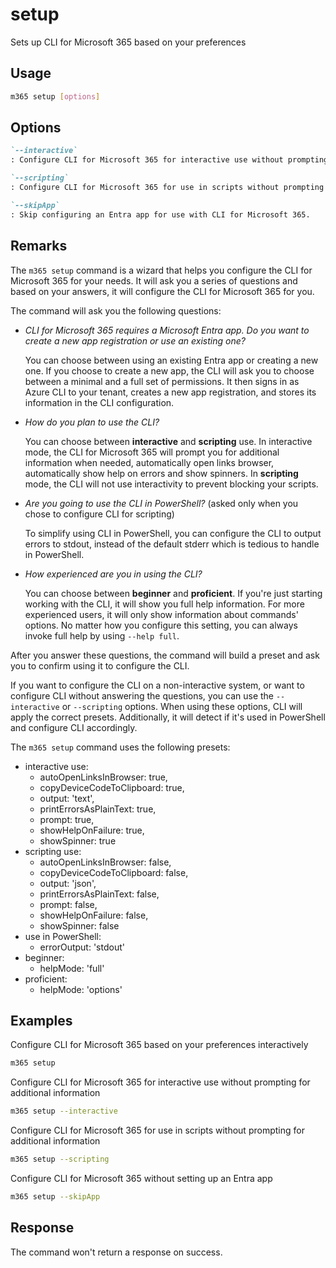 
# setup

Sets up CLI for Microsoft 365 based on your preferences

## Usage

```sh
m365 setup [options]
```

## Options

```md definition-list
`--interactive`
: Configure CLI for Microsoft 365 for interactive use without prompting for additional information.

`--scripting`
: Configure CLI for Microsoft 365 for use in scripts without prompting for additional information.

`--skipApp`
: Skip configuring an Entra app for use with CLI for Microsoft 365.
```

<Global />

## Remarks

The `m365 setup` command is a wizard that helps you configure the CLI for Microsoft 365 for your needs. It will ask you a series of questions and based on your answers, it will configure the CLI for Microsoft 365 for you.

The command will ask you the following questions:

- _CLI for Microsoft 365 requires a Microsoft Entra app. Do you want to create a new app registration or use an existing one?_

  You can choose between using an existing Entra app or creating a new one. If you choose to create a new app, the CLI will ask you to choose between a minimal and a full set of permissions. It then signs in as Azure CLI to your tenant, creates a new app registration, and stores its information in the CLI configuration.

- _How do you plan to use the CLI?_

  You can choose between **interactive** and **scripting** use. In interactive mode, the CLI for Microsoft 365 will prompt you for additional information when needed, automatically open links browser, automatically show help on errors and show spinners. In **scripting** mode, the CLI will not use interactivity to prevent blocking your scripts.

- _Are you going to use the CLI in PowerShell?_ (asked only when you chose to configure CLI for scripting)

  To simplify using CLI in PowerShell, you can configure the CLI to output errors to stdout, instead of the default stderr which is tedious to handle in PowerShell.

- _How experienced are you in using the CLI?_

  You can choose between **beginner** and **proficient**. If you're just starting working with the CLI, it will show you full help information. For more experienced users, it will only show information about commands' options. No matter how you configure this setting, you can always invoke full help by using `--help full`.

After you answer these questions, the command will build a preset and ask you to confirm using it to configure the CLI.

If you want to configure the CLI on a non-interactive system, or want to configure CLI without answering the questions, you can use the `--interactive` or `--scripting` options. When using these options, CLI will apply the correct presets. Additionally, it will detect if it's used in PowerShell and configure CLI accordingly.

The `m365 setup` command uses the following presets:

- interactive use:
  - autoOpenLinksInBrowser: true,
  - copyDeviceCodeToClipboard: true,
  - output: 'text',
  - printErrorsAsPlainText: true,
  - prompt: true,
  - showHelpOnFailure: true,
  - showSpinner: true
- scripting use:
  - autoOpenLinksInBrowser: false,
  - copyDeviceCodeToClipboard: false,
  - output: 'json',
  - printErrorsAsPlainText: false,
  - prompt: false,
  - showHelpOnFailure: false,
  - showSpinner: false
- use in PowerShell:
  - errorOutput: 'stdout'
- beginner:
  - helpMode: 'full'
- proficient:
  - helpMode: 'options'

## Examples

Configure CLI for Microsoft 365 based on your preferences interactively

```sh
m365 setup
```

Configure CLI for Microsoft 365 for interactive use without prompting for additional information

```sh
m365 setup --interactive
```

Configure CLI for Microsoft 365 for use in scripts without prompting for additional information

```sh
m365 setup --scripting
```

Configure CLI for Microsoft 365 without setting up an Entra app

```sh
m365 setup --skipApp
```

## Response

The command won't return a response on success.

